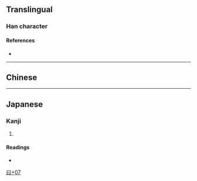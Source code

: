 {{character info}}
==Translingual==

===Han character===
{{Han char|rn=73|rad=曰|as=07|sn=11|four=|canj=ANIQ|ids=⿱曰舛}}

====References====
* {{Han ref|kx=0503.011|hdz=21508.161|uh=66FB|ud=26363}}

----

==Chinese==
{{zh-see|昇}}

----

==Japanese==

===Kanji===
{{ja-kanji|grade=|rs=曰07}}

# {{rfdef|ja|sort=曰07}}

====Readings====
* {{ja-readings|on=しょう|kun=のぼる|nanori=あきら, のぼる, のり}}

[[Category:Japanese-only CJKV Characters|曰+07]]